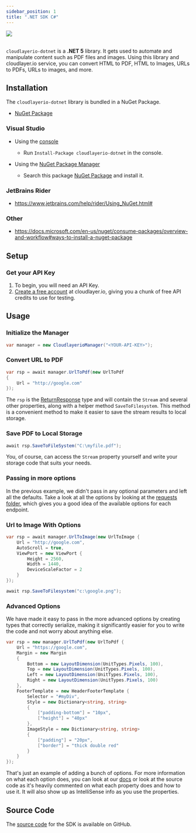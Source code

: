 ```yaml
---
sidebar_position: 1
title: ".NET SDK C#"
---
```


<a href="https://www.nuget.org/packages/cloudlayerio-dotnet/">
  <img src="https://buildstats.info/nuget/cloudlayerio-dotnet" />
</a>
<br />
<br />

`cloudlayerio-dotnet` is a **.NET 5** library. It gets used to automate and manipulate content such as PDF files and images. Using this library and cloudlayer.io service, you can convert HTML to PDF, HTML to Images, URLs to PDFs, URLs to images, and more.

## Installation

The `cloudlayerio-dotnet` library is bundled in a NuGet Package.

- [NuGet Package](https://www.nuget.org/packages/cloudlayerio-dotnet/)

### Visual Studio

- Using the [console](https://docs.microsoft.com/en-us/nuget/consume-packages/install-use-packages-powershell)

  - Run `Install-Package cloudlayerio-dotnet` in the console.

- Using the [NuGet Package Manager](https://docs.microsoft.com/en-us/nuget/consume-packages/install-use-packages-visual-studio)

  - Search this package [NuGet Package](https://www.nuget.org/packages/cloudlayerio-dotnet) and install it.

### JetBrains Rider

- <https://www.jetbrains.com/help/rider/Using_NuGet.html#>

### Other

- <https://docs.microsoft.com/en-us/nuget/consume-packages/overview-and-workflow#ways-to-install-a-nuget-package>

<!-- USAGE EXAMPLES -->

## Setup

### Get your API Key

1. To begin, you will need an API Key.
2. [Create a free account](https://cloudlayer.io/auth/register) at cloudlayer.io, giving you a chunk of free API credits to use for testing.

## Usage

### Initialize the Manager

```csharp
var manager = new CloudlayerioManager("<YOUR-API-KEY>");
```

### Convert URL to PDF

```csharp
var rsp = await manager.UrlToPdf(new UrlToPdf
{
    Url = "http://google.com"
});
```

The `rsp` is the [ReturnResponse](https://github.com/cloudlayerio/cloudlayerio-dotnet/blob/main/cloudlayerio-dotnet/responses/ReturnResponse.cs) type and will contain the `Stream` and several other properties, along with a helper method `SaveToFilesystem`. This method is a convenient method to make it easier to save the stream results to local storage.

### Save PDF to Local Storage

```csharp
await rsp.SaveToFileSystem("C:\myfile.pdf");
```

You, of course, can access the `Stream` property yourself and write your storage code that suits your needs.

### Passing in more options

In the previous example, we didn't pass in any optional parameters and left all the defaults. Take a look at all the options by looking at the [requests folder](https://github.com/cloudlayerio/cloudlayerio-dotnet/tree/main/cloudlayerio-dotnet/requests), which gives you a good idea of the available options for each endpoint.

### Url to Image With Options

```csharp
var rsp = await manager.UrlToImage(new UrlToImage {
    Url = "http://google.com",
    AutoScroll = true,
    ViewPort = new ViewPort {
        Height = 2560,
        Width = 1440,
        DeviceScaleFactor = 2
    }
});

await rsp.SaveToFilesystem("c:\google.png");
```

### Advanced Options

We have made it easy to pass in the more advanced options by creating types that correctly serialize, making it significantly easier for you to write the code and not worry about anything else.

```csharp
var rsp = new manager.UrlToPdf(new UrlToPdf {
    Url = "https://google.com",
    Margin = new Margin
    {
        Bottom = new LayoutDimension(UnitTypes.Pixels, 100),
        Top = new LayoutDimension(UnitTypes.Pixels, 100),
        Left = new LayoutDimension(UnitTypes.Pixels, 100),
        Right = new LayoutDimension(UnitTypes.Pixels, 100)
    },
    FooterTemplate = new HeaderFooterTemplate {
        Selector = "#myDiv",
        Style = new Dictionary<string, string>
        {
            ["padding-bottom"] = "10px",
            ["height"] = "40px"
        },
        ImageStyle = new Dictionary<string, string>
        {
            ["padding"] = "20px",
            ["border"] = "thick double red"
        }
    }
});
```

That's just an example of adding a bunch of options. For more information on what each option does, you can look at our [docs](https://cloudlayer.io/docs) or look at the source code as it's heavily commented on what each property does and how to use it. It will also show up as IntelliSense info as you use the properties.

## Source Code
The [source code](https://github.com/cloudlayerio/cloudlayerio-dotnet) for the SDK is available on GitHub.
